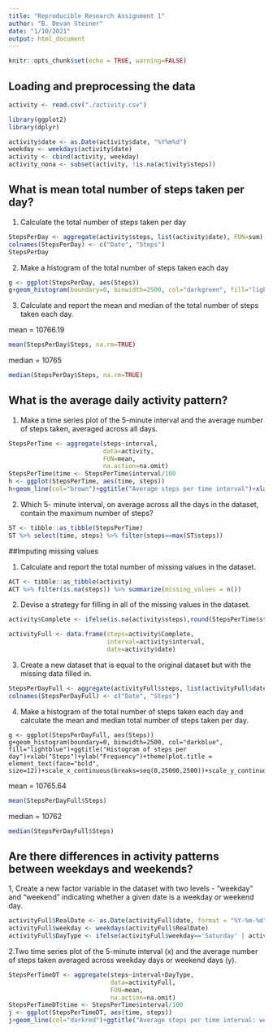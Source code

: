 ```yaml
---
title: "Reproducible Research Assignment 1"
author: "B. Devan Steiner"
date: "1/10/2021"
output: html_document
---
```




```r
knitr::opts_chunk$set(echo = TRUE, warning=FALSE)

```

## Loading and preprocessing the data


```r
activity <- read.csv("./activity.csv")

library(ggplot2)
library(dplyr)

activity$date <- as.Date(activity$date, "%Y%m%d")
weekday <- weekdays(activity$date)
activity <- cbind(activity, weekday)
activity_nona <- subset(activity, !is.na(activity$steps))

```

## What is mean total number of steps taken per day?

1. Calculate the total number of steps taken per day

```r

StepsPerDay <- aggregate(activity$steps, list(activity$date), FUN=sum)
colnames(StepsPerDay) <- c("Date", "Steps")
StepsPerDay

```

2. Make a histogram of the total number of steps taken each day

```r
g <- ggplot(StepsPerDay, aes(Steps))
g+geom_histogram(boundary=0, binwidth=2500, col="darkgreen", fill="lightgreen")+ggtitle("Histogram of steps per day")+xlab("Steps")+ylab("Frequency")+theme(plot.title = element_text(face="bold", size=12))+scale_x_continuous(breaks=seq(0,25000,2500))+scale_y_continuous(breaks=seq(0,18,2))

```

3. Calculate and report the mean and median of the total number of steps
taken each day.

mean = 10766.19
```r

mean(StepsPerDay$Steps, na.rm=TRUE)
```

median = 10765
```r
median(StepsPerDay$Steps, na.rm=TRUE)
```

## What is the average daily activity pattern?
1. Make a time series plot of the 5-minute interval and the average number of steps taken, averaged across all days.

```r

StepsPerTime <- aggregate(steps~interval,
                          data=activity,
                          FUN=mean,
                          na.action=na.omit)
StepsPerTime$time <- StepsPerTime$interval/100
h <- ggplot(StepsPerTime, aes(time, steps))
h+geom_line(col="brown")+ggtitle("Average steps per time interval")+xlab("Time")+ylab("Steps")+theme(plot.title = element_text(face="bold", size=12))

```


2. Which 5- minute interval, on average across all the days in the dataset, contain the maximum number of steps?

``` r

ST <- tibble::as_tibble(StepsPerTime)
ST %>% select(time, steps) %>% filter(steps==max(ST$steps))

```

##Imputing missing values

1. Calculate and report the total number of missing values in the dataset.

```r
ACT <- tibble::as_tibble(activity)
ACT %>% filter(is.na(steps)) %>% summarize(missing_values = n())
```

2. Devise a strategy for filling in all of the missing values in the dataset.

```r
activity$Complete <- ifelse(is.na(activity$steps),round(StepsPerTime$steps[match(activity$interval,StepsPerTime$interval)],0), activity$steps)

activityFull <- data.frame(steps=activity$Complete, 
                           interval=activity$interval, 
                           date=activity$date)
```

3. Create a new dataset that is equal to the original dataset but with the missing data filled in.

``` r
StepsPerDayFull <- aggregate(activityFull$steps, list(activityFull$date), FUN=sum)
colnames(StepsPerDayFull) <- c("Date", "Steps")
```

4. Make a histogram of the total number of steps taken each day and calculate the mean and median total number of steps taken per day.

``` histogram
g <- ggplot(StepsPerDayFull, aes(Steps))
g+geom_histogram(boundary=0, binwidth=2500, col="darkblue", fill="lightblue")+ggtitle("Histogram of steps per day")+xlab("Steps")+ylab("Frequency")+theme(plot.title = element_text(face="bold", size=12))+scale_x_continuous(breaks=seq(0,25000,2500))+scale_y_continuous(breaks=seq(0,26,2))
```

mean = 10765.64
```r
mean(StepsPerDayFull$Steps)
```

median = 10762
```r
median(StepsPerDayFull$Steps)
```

## Are there differences in activity patterns between weekdays and weekends?
1, Create a new factor variable in the dataset with two levels - “weekday” and “weekend” indicating whether a given date is a weekday or weekend day.
``` r
activityFull$RealDate <- as.Date(activityFull$date, format = "%Y-%m-%d")
activityFull$weekday <- weekdays(activityFull$RealDate)
activityFull$DayType <- ifelse(activityFull$weekday=='Saturday' | activityFull$weekday=='Sunday', 'weekend','weekday')
```

2.Two time series plot of the 5-minute interval (x) and the average number of steps taken averaged across weekday days or weekend days (y).

``` r
StepsPerTimeDT <- aggregate(steps~interval+DayType,
                            data=activityFull,
                            FUN=mean,
                            na.action=na.omit)
StepsPerTimeDT$time <- StepsPerTime$interval/100
j <- ggplot(StepsPerTimeDT, aes(time, steps))
j+geom_line(col="darkred")+ggtitle("Average steps per time interval: weekdays vs. weekends")+xlab("Time")+ylab("Steps")+theme(plot.title = element_text(face="bold", size=12))+facet_grid(DayType ~ .)
```

